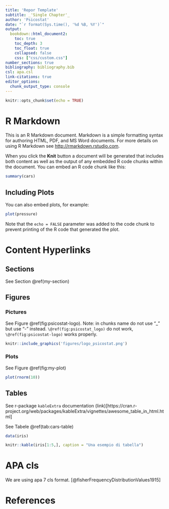 ```yaml
---
title: 'Repor Template'
subtitle: _'Single Chapter'_
author: 'Psicostat'
date: "`r format(Sys.time(), '%d %B, %Y')`"
output:
  bookdown::html_document2: 
    toc: true
    toc_depth: 3
    toc_float: true
    collapsed: false
    css: ["css/custom.css"]
number_sections: true
bibliography: bibliography.bib
csl: apa.csl
link-citations: true 
editor_options: 
  chunk_output_type: console
---
```



```r
knitr::opts_chunk$set(echo = TRUE)
```

# R Markdown

This is an R Markdown document. Markdown is a simple formatting syntax for authoring HTML, PDF, and MS Word documents. For more details on using R Markdown see <http://rmarkdown.rstudio.com>.

When you click the **Knit** button a document will be generated that includes both content as well as the output of any embedded R code chunks within the document. You can embed an R code chunk like this:

```r
summary(cars)
```

## Including Plots

You can also embed plots, for example:

```r
plot(pressure)
```

Note that the `echo = FALSE` parameter was added to the code chunk to prevent printing of the R code that generated the plot.

# Content Hyperlinks

## Sections {#my-section}

See Section \@ref(my-section)

## Figures

### Pictures

See Figure \@ref(fig:psicostat-logo). Note: in chunks name do not use "_" but use "-" instead.     `\@ref(fig:psicostat_logo)` do not work, `\@ref(fig:psicostat-logo)` works properly.

```r
knitr::include_graphics('figures/logo_psicostat.png')
```

### Plots

See Figure \@ref(fig:my-plot)

```r
plot(rnorm(10))
```

## Tables

See r-package `kableExtra` documentation (link)[https://cran.r-project.org/web/packages/kableExtra/vignettes/awesome_table_in_html.html] 


See Tabele \@ref(tab:cars-table)

```r
data(iris)

knitr::kable(iris[1:5,], caption = "Una esempio di tabella")
```

# APA cls

We are using apa 7 cls format. [@fisherFrequencyDistributionValues1915] 

# References {-}

